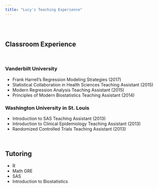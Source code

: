 ```yaml
---
title: "Lucy's Teaching Experience"
---
```

<br>
</br>

## Classroom Experience
<br>

### Vanderbilt University

* Frank Harrell's Regression Modeling Strategies (2017)
* Statistical Collaboration in Health Sciences Teaching Assistant (2015) 
* Modern Regression Analysis Teaching Assistant (2015)
* Principles of Modern Biostatistics Teaching Assistant (2014)

### Washington University in St. Louis
* Introduction to SAS Teaching Assistant (2013)
* Introduction to Clinical Epidemiology Teaching Assistant (2013)
* Randomized Controlled Trials Teaching Assistant (2013)

<br>

## Tutoring


* R
* Math GRE 
* SAS
* Introduction to Biostatistics
